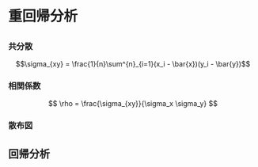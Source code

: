 # 重回帰分析 {#multipleregression}


## 

### 共分散

$$\sigma_{xy} = \frac{1}{n}\sum^{n}_{i=1}(x_i - \bar{x})(y_i - \bar{y})$$

### 相関係数

$$
 \rho = \frac{\sigma_{xy}}{\sigma_x \sigma_y} 
$$

### 散布図


## 回帰分析
